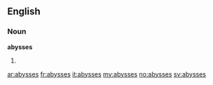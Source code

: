 ==English==

===Noun===
'''abysses'''

# {{plural of|[[abyss]]}}

[[ar:abysses]]
[[fr:abysses]]
[[it:abysses]]
[[my:abysses]]
[[no:abysses]]
[[sv:abysses]]